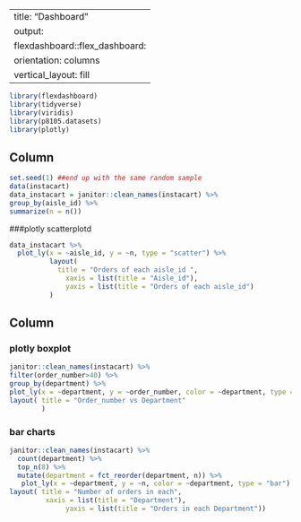
---
title: "Dashboard"
output: 
  flexdashboard::flex_dashboard:
    orientation: columns
    vertical_layout: fill
---

```r
library(flexdashboard)
library(tidyverse)
library(viridis)
library(p8105.datasets)
library(plotly)

```

Column {data-width=650}
-----------------------------------------------------------------------


```r
set.seed(1) ##end up with the same random sample
data(instacart) 
data_instacart = janitor::clean_names(instacart) %>% 
group_by(aisle_id) %>%
summarize(n = n()) 
```

###plotly scatterplotd
```r
data_instacart %>%
  plot_ly(x = ~aisle_id, y = ~n, type = "scatter") %>% 
          layout(
            title = "Orders of each aisle_id ",
              xaxis = list(title = "Aisle_id"),
              yaxis = list(title = "Orders of each aisle_id")
          )
```
Column {data-width=350}
-----------------------------------------------------------------------

### plotly boxplot
```r
janitor::clean_names(instacart) %>%
filter(order_number>40) %>% 
group_by(department) %>%
plot_ly(x = ~department, y = ~order_number, color = ~department, type = "box", colors = "Set2") %>%
layout( title = "Order_number vs Department"
        )
```

### bar charts
```r
janitor::clean_names(instacart) %>%
  count(department) %>% 
  top_n(8) %>% 
  mutate(department = fct_reorder(department, n)) %>% 
   plot_ly(x = ~department, y = ~n, color = ~department, type = "bar") %>%
layout( title = "Number of orders in each",
         xaxis = list(title = "Department"),
              yaxis = list(title = "Orders in each Department"))
```

